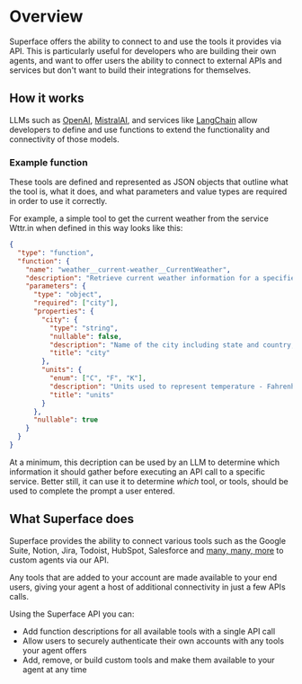 # Overview

Superface offers the ability to connect to and use the tools it provides via API. This is particularly useful for developers who are building their own agents, and want to offer users the ability to connect to external APIs and services but don't want to build their integrations for themselves.

## How it works

LLMs such as [OpenAI](https://openai.com), [MistralAI](https://mistral.ai), and services like [LangChain](https://langchain.com) allow developers to define and use functions to extend the functionality and connectivity of those models.

### Example function

These tools are defined and represented as JSON objects that outline what the tool is, what it does, and what parameters and value types are required in order to use it correctly.

For example, a simple tool to get the current weather from the service Wttr.in when defined in this way looks like this:

```json
{
  "type": "function",
  "function": {
    "name": "weather__current-weather__CurrentWeather",
    "description": "Retrieve current weather information for a specified location.\n",
    "parameters": {
      "type": "object",
      "required": ["city"],
      "properties": {
        "city": {
          "type": "string",
          "nullable": false,
          "description": "Name of the city including state and country, e.g.: \"Prague, Czech Republic\" or \"New York City, NY, USA\"",
          "title": "city"
        },
        "units": {
          "enum": ["C", "F", "K"],
          "description": "Units used to represent temperature - Fahrenheit, Celsius, Kelvin\nCelsius by default",
          "title": "units"
        }
      },
      "nullable": true
    }
  }
}
```

At a minimum, this decription can be used by an LLM to determine which information it should gather before executing an API call to a specific service. Better still, it can use it to determine _which_ tool, or tools, should be used to complete the prompt a user entered.

## What Superface does

Superface provides the ability to connect various tools such as the Google Suite, Notion, Jira, Todoist, HubSpot, Salesforce and [many, many, more](./tools/available-tools) to custom agents via our API.

Any tools that are added to your account are made available to your end users, giving your agent a host of additional connectivity in just a few APIs calls.

Using the Superface API you can:

- Add function descriptions for all available tools with a single API call
- Allow users to securely authenticate their own accounts with any tools your agent offers
- Add, remove, or build custom tools and make them available to your agent at any time
